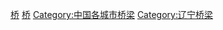 [[Category:沈阳交通|桥]]
[[Category:沈阳建筑物|桥]]
[[Category:中国各城市桥梁|Category:中国各城市桥梁]]
[[Category:辽宁桥梁|Category:辽宁桥梁]]